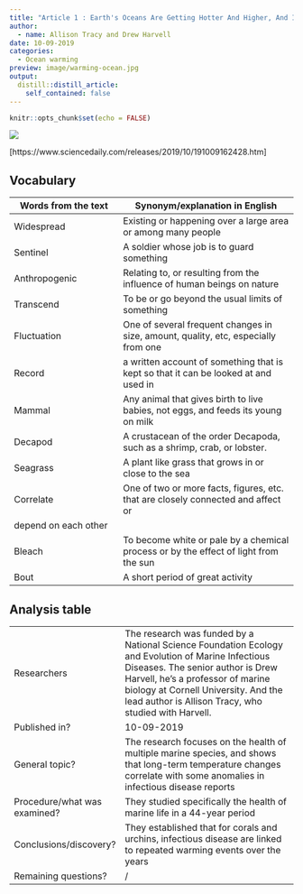 ```yaml
---
title: "Article 1 : Earth's Oceans Are Getting Hotter And Higher, And It's Accelerating"
author:
  - name: Allison Tracy and Drew Harvell
date: 10-09-2019
categories:
  - Ocean warming
preview: image/warming-ocean.jpg
output:
  distill::distill_article:
    self_contained: false
---
```


```r
knitr::opts_chunk$set(echo = FALSE)
```

![](/media/sf_shared/projects/clementine-deleuze-blog/_posts/2019-09-18-article-1/image/warming-ocean.jpg) 

[https://www.sciencedaily.com/releases/2019/10/191009162428.htm]


## Vocabulary 

| Words from the text | Synonym/explanation in English |
| ------------------- | ------------------------------ |
| Widespread          | Existing or happening over a large area or among many people  |
| Sentinel            | A soldier whose job is to guard something         |
| Anthropogenic       | Relating to, or resulting from the influence of human beings on nature|
| Transcend           | To be or go beyond the usual limits of something |
| Fluctuation         | One of several frequent changes in size, amount, quality, etc, especially from one   |                     | extreme to another                                                                  |
| Record              | a written account of something that is kept so that it can be looked at and used in | |                       the future
| Mammal              | Any animal that gives birth to live babies, not eggs, and feeds its young on milk   |
| Decapod             | A crustacean of the order Decapoda, such as a shrimp, crab, or lobster.
| Seagrass            | A plant like grass that grows in or close to the sea
| Correlate           | One of two or more facts, figures, etc. that are closely connected and affect or    
|                       depend on each other
| Bleach              | To become white or pale by a chemical process or by the effect of light from the sun
| Bout                | A short period of great activity


## Analysis table 

|                              |                                                                     |
| ---------------------------- | ------------------------------------------------------------------- |
| Researchers                  | The research was funded by a National Science Foundation Ecology and Evolution of Marine Infectious Diseases. The senior author is Drew Harvell, he's a professor of marine biology at Cornell University. And the lead author is Allison Tracy, who studied with Harvell.        |
| Published in?                | 10-09-2019                                                          |
| General topic?               |The research focuses on the health of multiple marine species, and shows that long-term temperature changes correlate with some anomalies in infectious disease reports           |
| Procedure/what was examined? | They studied specifically the health of marine life in a 44-year period |
| Conclusions/discovery?       | They established that for corals and urchins, infectious disease are linked to repeated warming events over the years      |
| Remaining questions?         | / |



